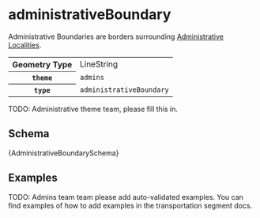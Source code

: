 
# administrativeBoundary

Administrative Boundaries are borders surrounding [Administrative Localities](administrativeLocality).

<table>
  <tr>
    <th>Geometry Type</th>
    <td>LineString</td>
  </tr>
  <tr>
    <th><code>theme</code></th>
    <td><code>admins</code></td>
  </tr>
  <tr>
    <th><code>type</code></th>
    <td><code>administrativeBoundary</code></td>
  </tr>
</table>

TODO: Administrative theme team, please fill this in.

## Schema

<Tabs>
  <TabItem value="browsable" label="Browsable" default>
    <JSONSchemaViewer schema={ yamlLoad(AdministrativeBoundarySchema) } resolverOptions={ generateResolverOptions({remote: true, yamlBasePath: '/admins'})}/>
  </TabItem>
  <TabItem value="yaml" label="YAML" default>
    <CodeBlock language="jsx">{AdministrativeBoundarySchema}</CodeBlock>
  </TabItem>
</Tabs>

## Examples

TODO: Admins team team please add auto-validated examples. You can find
      examples of how to add examples in the transportation segment
      docs.

